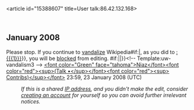 <article id="15388607" title=User talk:86.42.132.168>
	<talkpage id="15388607" title="User talk:86.42.132.168">


== January 2008 ==
{{{icon|[[Image:Nuvola apps important.svg|25px]] }}}Please stop. If you continue to [[Wikipedia:Vandalism|vandalize]] Wikipedia{{{{{subst|}}}#if:{{{1|}}}|, as you did to [[:{{{1}}}]]}}, you will be [[Wikipedia:Blocking policy|blocked]] from editing. {{{{{subst|}}}#if:{{{2|}}}|{{{2}}}|}}&lt;!-- Template:uw-vandalism3 --&gt; [[User:Niaz|&lt;font color=&quot;Green&quot; face=&quot;tahoma&quot;&gt;Niaz&lt;/font&gt;]][[User_talk:Niaz|&lt;font color=&quot;red&quot;&gt;&lt;sup&gt;(Talk •&lt;/sup&gt;&lt;/font&gt;]][[Special:Contributions/Niaz|&lt;font color=&quot;red&quot;&gt;&lt;sup&gt; Contribs)&lt;/sup&gt;&lt;/font&gt;]] 23:59, 23 January 2008 (UTC)
:''If this is a shared [[IP address]], and you didn't make the edit, consider [[Wikipedia:Why create an account?|creating an account]] for yourself so you can avoid further irrelevant notices.''
	</talkpage>
</article>